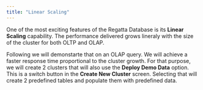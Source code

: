 ---
title: "Linear Scaling"
---

One of the most exciting features of the Regatta Database is its **Linear Scaling** capability. The performance delivered grows lineraly with the size of the cluster for both OLTP and OLAP.

Following we will demonstarte that on an OLAP query.  We will achieve a faster response time proportional to the cluster growth.  For that purpose, we will create 2 clusters that will also use the **Deploy Demo Data** option. This is a switch button in the **Create New Cluster** screen. Selecting that will create 2 predefined tables and populate them with predefined data.